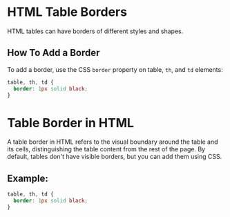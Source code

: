 # HTML Table Borders

HTML tables can have borders of different styles and shapes.

## How To Add a Border

To add a border, use the CSS `border` property on table, `th`, and `td` elements:

```css
table, th, td {
  border: 1px solid black;
}
```

# Table Border in HTML

A table border in HTML refers to the visual boundary around the table and its cells, distinguishing the table content from the rest of the page. By default, tables don't have visible borders, but you can add them using CSS.

## Example:

```css
table, th, td {
  border: 1px solid black;
}
